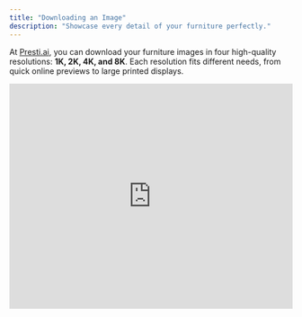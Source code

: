 ```yaml
---
title: "Downloading an Image"
description: "Showcase every detail of your furniture perfectly."
---
```


At [Presti.ai](http://Presti.ai), you can download your furniture images in four high-quality resolutions: **1K, 2K, 4K, and 8K**. Each resolution fits different needs, from quick online previews to large printed displays.

<iframe
  width="100%"
  height="400"
  src="https://www.youtube.com/embed/Sr6YKWK0rSg"
  title="Download Your Images Tutorial"
  frameBorder="0"
  allow="accelerometer; autoplay; clipboard-write; encrypted-media; gyroscope; picture-in-picture"
  allowFullScreen
  style={{ borderRadius: "8px", marginBottom: "20px" }}
/>

---

## Resolution Options and When to Use Them

<Tabs>
  <Tab title="1K Resolution">
    ### 1K Resolution (1280 x 720) – Fast and Lightweight
    
    **Best for:**
    - Mobile web galleries
    - Social media stories and reels
    - Email thumbnails and quick previews
    - E-commerce listings with compression
    
    **Print:**
    - Not recommended for professional printing
    - May work for small product tags or icons at low resolution (72–100 DPI)
    
    **Why choose 1K?**
    Small file size for fast loading when top detail isn't critical.
  </Tab>
  
  <Tab title="2K Resolution">
    ### 2K Resolution (1920 x 1080 or 2048 x 1080) – Standard HD
    
    **Best for:**
    - Web product galleries and banners
    - Digital ads with lifestyle images
    - Medium-sized digital signage
    - E-commerce marketplaces (Wayfair, Amazon)
    
    **Print:**
    Good for prints up to 6–8 inches wide at 300 DPI, brochures, and small point-of-sale materials.
    
    **Why choose 2K?**
    Balanced quality and file size for detailed images without slowing down your site.
  </Tab>
  
  <Tab title="4K Resolution">
    ### 4K Resolution (3840 x 2160) – Professional Detail
    
    **Best for:**
    - Zoom-in product viewers and room scenes
    - Print catalogs and mailers
    - High-end website product pages
    - In-store digital displays and trade shows
    
    **Print:**
    Suitable for prints up to 13 inches wide at 300 DPI. Great for half-page ads and sharp A4 prints.
    
    **Why choose 4K?**
    Premium quality with clear textures and details, ideal for online and print.
  </Tab>
  
  <Tab title="8K Resolution">
    ### 8K Resolution (7680 x 4320) – Ultra-Luxury and Large Format
    
    **Best for:**
    - Large wall prints and window displays
    - Showroom signage and backdrops
    - High-end catalogs and augmented reality
    - Future-proof media libraries
    
    **Print:**
    Excellent for prints up to 25 inches wide at 300 DPI; works for even larger prints at lower DPI.
    
    **Why choose 8K?**
    Unmatched sharpness and depth for luxury displays and large format prints.
  </Tab>
</Tabs>

---

## Printing Tips: Understanding DPI (Dots Per Inch)

When printing, both image resolution and DPI determine print quality. Higher DPI means sharper print, but requires higher resolution images.

<Info>
**Quick DPI Guide:**
- 300 DPI: Professional print quality
- 150 DPI: Good quality for larger prints
- 72-100 DPI: Digital displays only
</Info>

---

## How to Download Your Image

<Steps>
  <Step title="Find download options">
    Below each generated image, you will find the download options.
  </Step>
  <Step title="Preview resolutions">
    You can select **2K, 4K, or 8K resolutions** to preview the image quality without using any credits.
    This allows you to upscale and compare different resolutions before deciding which version to download.
  </Step>
  <Step title="Choose upscaling mode">
    <Tip>
    You can choose between the Faithful or the Creative mode when upscaling your image.
    </Tip>
  </Step>
</Steps>

---

## Final Note

With [Presti.ai](http://Presti.ai), you can download images tailored to every platform and purpose—from quick mobile previews to stunning large prints. Choose the resolution that best fits your goals to make every detail of your furniture shine.

---

## What's Next?

<CardGroup cols={2}>
  <Card title="Edit Your Images" href="/user-guide/step4">
    Need to make adjustments? Go back to editing tools
  </Card>
  <Card title="Best Practices" href="/tips/best-practices">
    Learn pro tips to optimize your workflow
  </Card>
  <Card title="Team Collaboration" href="/user-guide/annex">
    Work together with your team efficiently
  </Card>
  <Card title="Start New Project" href="https://app.presti.ai">
    Ready to create more? Launch the Presti app
  </Card>
</CardGroup>